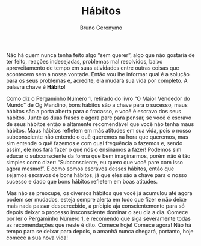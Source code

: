 % Hábitos
% Bruno Geronymo

Não há quem nunca tenha feito algo "sem querer", algo que não gostaria
de ter feito, reações indesejadas, problemas mal resolvidos, baixo
aproveitamento de tempo em suas atividades entre outras coisas que
acontecem sem a nossa vontade. Então vou lhe informar qual é a
solução para os seus problemas e, acredite, ela mudará sua vida por
completo. A palavra chave é **Hábito**!

Como diz o Pergaminho Número 1, retirado do livro "O Maior Vendedor do
Mundo" de Og Mandino, bons hábitos são a chave para o sucesso, maus
hábitos são a porta aberta para o fracasso, e você é escravo dos seus
hábitos. Junte as duas frases e agora pare para pensar, se você é
escravo de seus hábitos então é altamente recomendável que você não
tenha maus hábitos. Maus hábitos refletem em más atitudes em sua vida,
pois o nosso subconsciente não entende o quê queremos na hora que
queremos, mas sim entende o quê fazemos e com qual frequência o fazemos
e, sendo assim, ele nos fará fazer o quê nós o ensinamos a fazer!
Podemos sim educar o subconsciente da forma que bem imaginarmos, porém
não é tão simples como dizer: "Subconsciente, eu quero que você pare com
isso agora mesmo!". E como somos escravos desses hábitos, então que
sejamos escravos de bons hábitos, já que eles são a chave para o nosso
sucesso e dado que bons hábitos refletem em boas atitudes.

Mas não se preocupe, os diversos hábitos que você já acumulou até agora
podem ser mudados, esteja sempre alerta em tudo que fizer e não deixe
mais nada passar despercebido, a prícípio aja conscientemente para só
depois deixar o processo insconsciente dominar o seu dia a dia. Comece
por ler o Pergaminho Número 1, e recomendo que siga severamente todas
as recomendações que neste é dito. Comece hoje! Comece agora! Não há
tempo para se deixar para depois, o amanhã nunca chegará, portanto, hoje
comece a sua nova vida!